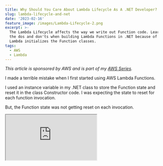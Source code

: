 ```yaml
---
title: Why Should You Care About Lambda Lifecycle As A .NET Developer?
slug: lambda-lifecycle-and-net
date: '2023-02-16'
feature_image: /images/Lambda-Lifecycle-2.png
excerpt: >-
  The Lambda Lifecycle affects the way we write out Function code. Learn some of
  the dos and don'ts when building Lambda Functions in .NET because of how
  Lambda initializes the Function classes.
tags:
  - AWS
  - Lambda
---
```

_This article is sponsored by AWS and is part of my_ [_AWS Series_](/tag/aws/)_._

I made a terrible mistake when I first started using AWS Lambda Functions.

I used an instance variable in my .NET class to store the Function state and reset it in the class Constructor code. I was expecting the state to reset for each function invocation.

But, the Function state was not getting reset on each invocation.

<iframe src="https://www.youtube.com/embed/DT-j7OlEAFY?feature=oembed" />

Understanding the AWS Lambda Lifecycle is essential when building Lambda Functions.

It would be best to avoid certain things when writing your Function code; we will go over those and why in this article.

## AWS Lambda Function Lifecycle

AWS Lambda provides a secure and isolated runtime environment for our function code. This execution environment manages the resources required to run our Function and also provides lifecycle support for the Function’s runtime.

The Lambda Lifecycle mainly consists of three phases:

-   **Init Phase →** Limited to 10 seconds. Starts all extension, runs Function’s static code, etc
-   **Invoke Phase →** Invokes the Function handler configured when setting up Lambda Function and waits for the duration of the Functions timeout.
-   **Shutdown Phase →** Limited to 2 seconds.

[![Diagram showing the different lifecycle phases of a Lambda Function. (From the AWS Docs)](/images/image.png)](https://s3.us-west-2.amazonaws.com/secure.notion-static.com/6f6c4842-1be6-4042-9faa-5619c0c5a11c/Untitled.png?X-Amz-Algorithm=AWS4-HMAC-SHA256&X-Amz-Content-Sha256=UNSIGNED-PAYLOAD&X-Amz-Credential=AKIAT73L2G45EIPT3X45%2F20230216%2Fus-west-2%2Fs3%2Faws4_request&X-Amz-Date=20230216T050826Z&X-Amz-Expires=86400&X-Amz-Signature=0a62fb23998dcda5f08efb79157545826111f94759d4d6012ab47f5bcd9f81e3&X-Amz-SignedHeaders=host&response-content-disposition=filename%3D%22Untitled.png%22&x-id=GetObject)

You can read more about each phase and the related activities in the [official documentation here](https://docs.aws.amazon.com/lambda/latest/dg/lambda-runtime-environment.html#runtimes-lifecycle).

## Lambda Lifecycle and .NET Functions

The Lambda Lifecycle affects the way we write our Function code.

Especially when using .NET, where you define the Function code within a Class. In .NET, you can define instance variables - properties at your Class level scope.

Let’s consider a simple AWS Lambda Function code, as shown below.

```csharp
public class Function
{
    public int Count { get; set; }
    public Function()
    {
        Count = 0;
    }
   
    public string FunctionHandler(string input, ILambdaContext context)
    {
        Count++;
        return $"{input} - {Count}";
    }
}

```

We have a class `Function` where we have the Lambda Function Handler (`FunctionHandler`) which takes in string input. The `Function` class also defines a `Count` property that is initialized inside the Class constructor.

Since the `FunctionHandler` increments the `Count` property every time it’s called, the return value depends on whether you are invoking the Function on the same instance or different instances

I was expecting the `Count` property to reset every time the Lambda Function was invoked because of the initialization code in the constructor. (Now, in my original scenario where I encountered this problem, I was doing much more than just incrementing a counter.)

But, like I said, it wasn’t. Why?

### .NET Constructor and Lambda Init Phase

For .NET Functions, a new instance of the Function class gets created in the Init Phase. This instance is then stored and used in the Invoke phases, where all it does is pass on the request to the Function handler.

For any new Invoke requests, Lambda uses any free instances and invokes the function method on it.

> _AWS Lambda creates new instances of .NET class in the Init phase and reuses the instance in the Invoke Phase._

This means any initialization code in the class constructor is only called once when the instance is created. Any state maintained at the class/instance level must be reset appropriately inside the Function handler method.

So in our example before, if we invoke the Lambda Function multiple times, it keeps incrementing the `Count` property and returns the value accordingly.

### What Triggers New .NET Instances To Be Created?

All existing instances are removed whenever you change your function code and deploy the changes to AWS Lambda.

Any new requests coming to the AWS Lambda will create a new instance with the newly deployed code.

New instances are also automatically created when Lambda receives more requests than what it can process.

Let’s simulate the Function doing some work by adding a Thread sleep to our code, as shown below.

```csharp
public string FunctionHandler(string input, ILambdaContext context)
{
    Count++;
    Thread.Sleep(1000 * 5);
    return $"{input} - {Count}";
}

```

The Function now takes 5 seconds to respond once invoked.

If we make two parallel requests to our Lambda Function, the Lambda Runtime will automatically create 2 instances to serve the requests simultaneously. This behavior changes based on the [Lambda concurrency setting](https://docs.aws.amazon.com/lambda/latest/dg/lambda-concurrency.html).

To simulate two parallel requests, you can make requests from Visual Studio, AWS Console, or the command line.

Below is how you can use the aws cli to invoke a function in PowerShell.

```powershell
aws lambda invoke --function-name lambda-lifecycle --cli-binary-format raw-in-base64-out --payload '\\"Console\\"' response.json && cat .\\response.json

```

If you make two parallel calls after freshly deploying the Lambda Function with the above code, you will see that both invocations return the Count as 1. Since Lambda creates multiple instances of the class to handle both requests happening at the same time.

### What to Put In The .NET Constructor?

It would be best if you didn’t depend on when and how Lambda decides to create new instances. Your code should work regardless of how the internals of Lambda works.

So to ensure this, make sure your Function classes are stateless, and you don't depend on any particular class level variables within your Function Handler.

This brings us to the obvious question, What can I put in the .NET Constructor?

I typically have any connections to databases or external services, instantiated in the class constructor, and reuse them inside the Function handler, provided these connections are stateless and thread-safe.

Some examples are DynamoDB connections, Parameter Store connections, etc.

For anything else I prefer to have the variables scoped to the Function handler.
